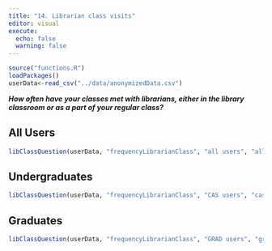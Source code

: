 ```yaml
---
title: "14. Librarian class visits"
editor: visual
execute:
  echo: false
  warning: false
---
```


```r
source("functions.R")
loadPackages()
userData<-read_csv("../data/anonymizedData.csv")
```

***How often have your classes met with librarians, either in the library classroom or as a part of your regular class?***

::: panel-tabset
## All Users

```r
libClassQuestion(userData, "frequencyLibrarianClass", "all users", "allFreqLibClass.jpg", casOnly=FALSE, gradOnly=FALSE)

```

## Undergraduates

```r
libClassQuestion(userData, "frequencyLibrarianClass", "CAS users", "casFreqLibClass.jpg", casOnly=TRUE, gradOnly=FALSE)
```

## Graduates

```r
libClassQuestion(userData, "frequencyLibrarianClass", "GRAD users", "gradFreqLibClass.jpg", casOnly=FALSE, gradOnly=TRUE)
```
:::
